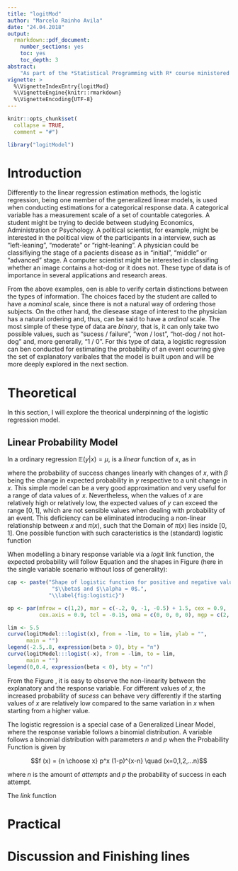 ```yaml
---
title: "logitMod"
author: "Marcelo Rainho Avila"
date: "24.04.2018"
output: 
  rmarkdown::pdf_document:
    number_sections: yes
    toc: yes
    toc_depth: 3
abstract: 
    "As part of the *Statistical Programming with R* course ministered in the Winter Term of 2017 / 2018, this vignette aims to explore the implementation of package that conducts a logistic regression estimation method. The created package includes a Maximum Likelihood Estimator based on the Newton-Rahpson algorithm, a formula interface for better user interaction, a `print`, `summary`, `plot` and S3-Methods that mimics the `glm(..., family = binomial)` implementation of the *stats* package as well as a `pairs` method for an overview of the interaction between the explanatory and explained variables."
vignette: >
  %\VignetteIndexEntry{logitMod}
  %\VignetteEngine{knitr::rmarkdown}
  %\VignetteEncoding{UTF-8}
---
```


```r
knitr::opts_chunk$set(
  collapse = TRUE,
  comment = "#")
```


```r
library("logitModel")
```

\newpage

# Introduction 

Differently to the linear regression estimation methods, the logistic regression, being one member of the generalized linear models, is used when conducting estimations for a categorical response data. A categorical variable has a measurement scale of a set of countable categories. A student might be trying to decide between studying Economics, Administration or Psychology.  A political scientist, for example, might be interested in the political view of the participants in a interview, such as "left-leaning", "moderate" or "right-leaning". A physician could be classifiying the stage of a pacients disease as in "initial", "middle" or "advanced" stage. A computer scientist might be interested in classifing whether an image contains a hot-dog or it does not. These type of data is of importance in several applications and research areas. 

From the above examples, oen is able to verify certain distinctions between the types of information. 
The choices faced by the student are called to have a *nominal* scale, since there is not a natural way of ordering those subjects. On the other hand, the diesease stage of interest to the physician has a natural ordering and, thus, can be said to have a *ordinal* scale. The most simple of these type of data are *binary*, that is, it can only take two possible values, such as "sucess / failure", "won / lost", "hot-dog / not hot-dog" and, more generally, "1 / 0". For this type of data, a logistic regression can ben conducted for estimating the probability of an event ocurring give the set of explanatory varibales that the model is built upon and will be more deeply explored in the next section. 

\newpage

# Theoretical

In this section, I will explore the theorical underpinning of the logistic regression model. 

## Linear Probability Model 

In a ordinary regression $\mathbb{E}(y|x) = \mu$, is a *linear* function of $x$, as in

\begin{equation} \label{eq:linear_mod}
   \pi (x) = \alpha + \beta x
\end{equation}

where the probability of success changes linearly with changes of $x$, with $\beta$ being the change in expected probability in $y$ respective to a unit change in $x$. This simple model can be a very good approximation and very useful for a range of data values of $x$. Nevertheless, when the values of $x$ are relatively high or relatively low, the expected values of $y$ can exceed the range $[0, 1]$, which are not sensible values when dealing with probability of an event. This deficiency can be eliminated introducing a non-linear relationship between $x$ and $\pi(x)$, such that the Domain of $\pi(x)$ lies inside $[0,1]$.  One possible function with such caracteristics is the (standard) logistic function

\begin{equation} \label{eq:logistic}
   f (x) = \frac {1} {1 + e^{-x}}
        \Leftrightarrow \frac{e^x}{1 + e^x}
\end{equation}

When modelling a binary response variable via a *logit* link function, the expected probability will follow Equation \ref{eq:logistic} and the shapes in Figure \ref{fig:logistic} (here in the single variable scenario without loss of generality):

\begin{equation} \label{eq:logistic}
   \pi(x) = \frac {1} {1 + e^{-(\alpha + \beta x)}}
        \Leftrightarrow \frac{e^{(\alpha + \beta x)}}{1 + e^{(\alpha + \beta x)}}
\end{equation}


```r
cap <- paste("Shape of logistic function for positive and negative values of",
              "$\\beta$ and $\\alpha = 0$.",
             "\\label{fig:logistic}")

op <- par(mfrow = c(1,2), mar = c(-.2, 0, -1, -0.5) + 1.5, cex = 0.9,
          cex.axis = 0.9, tcl = -0.15, oma = c(0, 0, 0, 0), mgp = c(2, 0.5, 0))

lim <- 5.5
curve(logitModel:::logist(x), from = -lim, to = lim, ylab = "",
      main = "")
legend(-2.5,.8, expression(beta > 0), bty = "n")
curve(logitModel:::logist(-x), from = -lim, to = lim, 
      main = "")
legend(0,0.4, expression(beta < 0), bty = "n")
```

From the Figure \ref{eq:logistic}, it is easy to observe the non-linearity between the explanatory and the response variable. For different values of $x$, the increased probability of *sucess* can behave very differently if the starting values of $x$ are relatively low compared to the same variation in $x$ when starting from a higher value. 

The logistic regression is a special case of a Generalized Linear Model, where the response variable follows a binomial distribution. A variable follows a binomial distribution with parameters $n$ and $p$ when the Probability Function is given by 

$$f (x) = {n \choose x} p^x (1-p)^{x-n} \quad (x=0,1,2,...n)$$

where $n$ is the amount of *attempts* and $p$ the probability of success in each attempt. 

The *link* function 




\newpage

# Practical 

\newpage

# Discussion and Finishing lines


